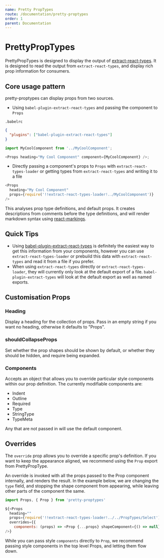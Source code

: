 ```yaml
---
name: Pretty PropTypes
route: /documentation/pretty-proptypes
order: 1
parent: Documentation
---
```


# PrettyPropTypes

PrettyPropTypes is designed to display the output of
[extract-react-types](https://www.npmjs.com/package/extract-react-types). It is
designed to read the output from `extract-react-types`, and display rich prop
information for consumers.

## Core usage pattern

pretty-proptypes can display props from two sources.

- Using `babel-plugin-extract-react-types` and passing the component to `Props`

`.babelrc`

```json
{
  "plugins": ["babel-plugin-extract-react-types"]
}
```

```js
import MyCoolComponent from '../MyCoolComponent';

<Props heading="My Cool Component" component={MyCoolComponent} />;
```

- Directly passing a component's props to `Props` with `extract-react-types-loader` or getting types from `extract-react-types` and writing it to a file

```js
<Props
  heading="My Cool Component"
  props={require('!!extract-react-types-loader!../MyCoolComponent')}
/>
```

This analyses prop type definitions, and default props. It creates descriptions
from comments before the type definitions, and will render markdown syntax using [react-markings](https://www.npmjs.com/package/react-markings).

## Quick Tips

- Using [babel-plugin-extract-react-types](https://www.npmjs.com/package/babel-plugin-extract-react-types)
  is definitely the easiest way to get this information from your components, however
  you can use `extract-react-types-loader` or prebuild this data with `extract-react-types` and read it from a file if
  you prefer.
- When using `extract-react-types` directly or `extract-react-types-loader`, they will currently only look at the default export
  of a file. `babel-plugin-extract-types` will look at the default export as well as named exports.

## Customisation Props

### Heading

Display a heading for the collection of props. Pass in an empty string if you want
no heading, otherwise it defaults to "Props".

### shouldCollapseProps

Set whether the prop shapes should be shown by default, or whether they should
be hidden, and require being expanded.

### Components

Accepts an object that allows you to override particular style components within
our prop definition. The currently modifiable components are:

- Indent
- Outline
- Required
- Type
- StringType
- TypeMeta

Any that are not passed in will use the default component.

## Overrides

The `override` prop allows you to override a specific prop's definition. If you
want to keep the appearance aligned, we recommend using the `Prop` export from
PrettyPropType.

An override is invoked with all the props passed to the Prop component internally,
and renders the result. In the example below, we are changing the `type` field,
and stopping the shape component from appearing, while leaving other parts of the
component the same.

```js
import Props, { Prop } from 'pretty-proptypes'

${<Props
  heading=""
  props={require('!!extract-react-types-loader!../../PropTypes/Select')}
  overrides={{
    components: (props) => <Prop {...props} shapeComponent={() => null} type="All Components Object" /> }}
/>}
```

While you can pass style `components` directly to `Prop`, we recommend passing
style components in the top level Props, and letting them flow down.
